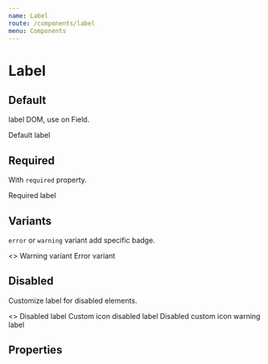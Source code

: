 ```yaml
---
name: Label
route: /components/label
menu: Components
---
```




# Label

## Default

label DOM, use on Field.

<Playground>
  <Label>Default label</Label>
</Playground>

## Required

With `required` property.

<Playground>
  <Label required>Required label</Label>
</Playground>

## Variants

`error` or `warning` variant add specific badge.

<Playground>
  <>
    <Label variant="warning">Warning variant</Label>
    <Label variant="error">Error variant</Label>
  </>
</Playground>

## Disabled

Customize label for disabled elements.

<Playground>
  <>
    <Label disabled>Disabled label</Label>
    <Label disabled disabledIcon="🔒">
      Custom icon disabled label
    </Label>
    <Label disabled disabledIcon="🔒" variant="warning">
      Disabled custom icon warning label
    </Label>
  </>
</Playground>

## Properties

<PropsTable of={Label} />
